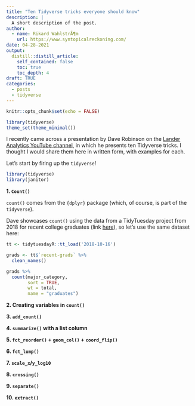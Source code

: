 ```yaml
---
title: "Ten Tidyverse tricks everyone should know"
description: |
  A short description of the post.
author:
  - name: Rikard WahlstrÃ¶m
    url: https://www.syntopicalreckoning.com/
date: 04-28-2021
output:
  distill::distill_article:
    self_contained: false
    toc: true
    toc_depth: 4
draft: TRUE
categories:
  - posts
  - tidyverse
---
```


```r
knitr::opts_chunk$set(echo = FALSE)

library(tidyverse)
theme_set(theme_minimal())

```

I recently came across a presentation by Dave Robinson on the [Lander Analytics YouTube channel](https://www.youtube.com/watch?v=NDHSBUN_rVU), in which he presents ten Tidyverse tricks. I thought I would share them here in written form, with examples for each.


Let's start by firing up the `tidyverse`!

```r

library(tidyverse)
library(janitor)

```



**1. `Count()`**

`count()` comes from the `{dplyr}` package (which, of course, is part of the `tidyverse`). 

Dave showcases `count()` using the data from a TidyTuesday project from 2018 for recent college graduates (link [here](https://github.com/rfordatascience/tidytuesday/tree/master/data/2018/2018-10-16)), so let's use the same dataset here:

```r

tt <- tidytuesdayR::tt_load('2018-10-16')

grads <- tt$`recent-grads` %>% 
  clean_names()

```



```r

grads %>% 
  count(major_category,
        sort = TRUE,
        wt = total,
        name = "graduates")
```


**2. Creating variables in `count()`**

**3. `add_count()`**

**4. `summarize()` with a list column**

**5. `fct_reorder()` + `geom_col()` + `coord_flip()`**

**6. `fct_lump()`**

**7. `scale_x`/`y_log10`**

**8. `crossing()`**

**9. `separate()`**

**10. `extract()`**



